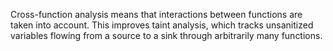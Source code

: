 Cross-function analysis means that interactions between functions are taken into account. This improves taint analysis, which tracks unsanitized variables flowing from a source to a sink through arbitrarily many functions.
